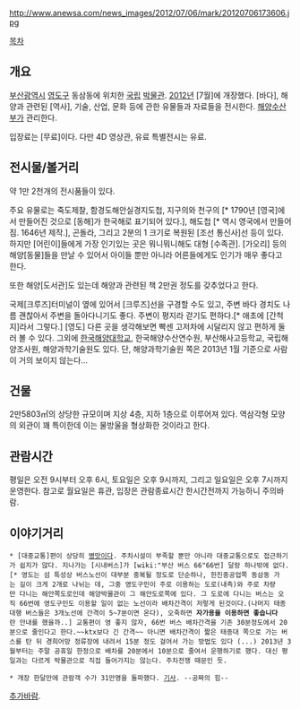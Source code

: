 http://www.anewsa.com/news_images/2012/07/06/mark/20120706173606.jpg

[[목차]]
== 개요 ==
[[부산광역시]] [[영도구]] 동삼동에 위치한 [[국립]] [[박물관]]. [[2012년]] [7월]에 개장했다. [바다], 해양과 관련된 [역사], 기술, 산업, 문화 등에 관한 유물들과 자료들을 전시한다. [[해양수산부]]가 관리한다. 

입장료는 [무료]이다. 다만 4D 영상관, 유료 특별전시는 유료.

== 전시물/볼거리 ==
약 1만 2천개의 전시품들이 있다. 

주요 유물로는 죽도제찰, 함경도해안실경지도첩, 지구의와 천구의 [* 1790년 [영국]에서 만들어진 것으로 [동해]가 한국해로 표기되어 있다.], 해도첩 [* 역시 영국에서 만들어짐. 1646년 제작.], 곤돌라, 그리고 2분의 1 크기로 복원된 [조선 통신사]선 등이 있다. 하지만 [어린이]들에게 가장 인기있는 곳은 뭐니뭐니해도 대형 [수족관]. [가오리] 등의 해양[동물]들을 만날 수 있어서 아이들 뿐만 아니라 어른들에게도 인기가 매우 좋다고 한다.

또한 해양[도서관]도 있는데 해양과 관련된 책 2만권 정도를 갖추었다고 한다.

국제[크루즈]터미널이 옆에 있어서 [크루즈]선을 구경할 수도 있고, 주변 바다 경치도 나름 괜찮아서 주변을 돌아다니기도 좋다. 주변이 평지라 걷기도 편하다.[* 애초에 [간척지]라서 그렇다.] [영도] 다른 곳을 생각해보면 빡센 고저차에 시달리지 않고 편하게 둘러 볼 수 있다. 그외에 [[한국해양대학교]], 한국해양수산연수원, 부산해사고등학교, 국립해양조사원, 해양과학기술원도 있다. 단, 해양과학기술원 쪽은 2013년 1월 기준으로 사람이 거의 보이지 않는다...

== 건물 ==
2만5803㎡의 상당한 규모이며 지상 4층, 지하 1층으로 이루어져 있다. 역삼각형 모양의 외관이 꽤 특이한데 이는 물방울을 형상화한 것이라고 한다. 

== 관람시간 ==
평일은 오전 9시부터 오후 6시, 토요일은 오후 9시까지, 그리고 일요일은 오후 7시까지 운영한다. 참고로 월요일은 휴관, 입장은 관람종료시간 한시간전까지 가능하니 주의바람.

== 이야기거리 ==
 * [대중교통]편이 상당히 [[병맛]]이다. 주차시설이 부족할 뿐만 아니라 대중교통으로도 접근하기가 쉽지가 않다. 지나가는 [시내버스]가 [wiki:"부산 버스 66"66번] 달랑 하나밖에 없다.[* 영도는 섬 특성상 버스노선이 대부분 중복될 정도로 단순하나, 한진중공업쪽 동삼동 가는 길이 크게 2개로 나뉘는 데, 그중 영도구민이 주로 이용하는 도로(내측)와 주로 차량만 다니는 해안쪽도로인데 해양박물관이 그 해안도로쪽에 있다. 그 도로에 다니는 버스는 오직 66번에 영도구민도 이용할 일이 없는 노선이라 배차간격이 저렇게 된것이다.(나머지 태종대행 버스들은 3개노선에 간격이 5~7분이면 온다), 오죽하면 '''자가용을 이용하면 좋습니다'''란 안내를 했을까..] 교통편이 영 좋지 않자, 66번 버스 배차간격을 기존 30분정도에서 20분으로 줄인다고 한다.~~ktx보다 긴 간격~~ 아니면 배차간격이 짧은 태종대 쪽으로 가는 버스를 탄 뒤 경희어망 정류장에 내려서 15분 정도 걸어서 가는 방법도 있다 (...) 2013년 3월부터는 주말 공휴일 한정으로 배차를 20분에서 10분으로 줄여서 운행하기로 했다. 대신 평일과는 다르게 박물관으로 직접 들어가지는 않는다. 주차전쟁 때문인 듯.

 * 개장 한달만에 관람객 수가 31만명을 돌파했다. [http://news.naver.com/main/read.nhn?mode=LSD&mid=sec&sid1=102&oid=003&aid=0004661064 기사]. --공짜의 힘--

[[추가바람]].
